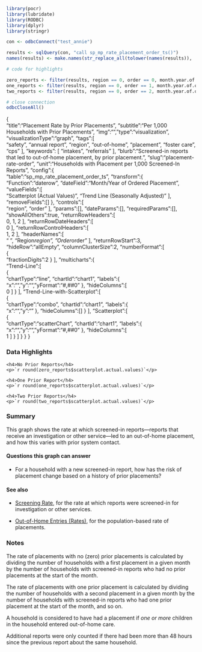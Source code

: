 ```r
library(pocr)
library(lubridate)
library(RODBC)
library(dplyr)
library(stringr)

con <- odbcConnect("test_annie")

results <- sqlQuery(con, "call sp_mp_rate_placement_order_ts()")
names(results) <- make.names(str_replace_all(tolower(names(results)), '\\(|\\)', ''))

# code for highlights

zero_reports <- filter(results, region == 0, order == 0, month.year.of.ordered.placement == max(month.year.of.ordered.placement))
one_reports <- filter(results, region == 0, order == 1, month.year.of.ordered.placement == max(month.year.of.ordered.placement))
two_reports <- filter(results, region == 0, order == 2, month.year.of.ordered.placement == max(month.year.of.ordered.placement))

# close connection
odbcCloseAll()

```
{  
   "title":"Placement Rate by Prior Placements",
   "subtitle":"Per 1,000 Households with Prior Placements",
   "img":"",
   "type":"visualization",
   "visualizationType":"graph",
   "tags":[  
      "safety",
      "annual report",
      "region",
      "out-of-home",
      "placement",
      "foster care",
      "cps"
   ],
   "keywords": [
      "intakes",
      "referrals"
   ],
   "blurb":"Screened-in reports that led to out-of-home placement, by prior placement.",
   "slug":"placement-rate-order",
   "unit":"Households with Placement per 1,000 Screened-In Reports",
   "config":{  
      "table":"sp_mp_rate_placement_order_ts",
      "transform":{  
         "Function":"daterow",
         "dateField":"Month/Year of Ordered Placement",
         "valueFields":[  
            "Scatterplot (Actual Values)",
            "Trend Line (Seasonally Adjusted)"
         ],
         "removeFields":[]
      },
      "controls":[  
         "region",
         "order"
      ],
      "params":[],
      "dateParams":[],
      "requiredParams":[],
      "showAllOthers":true,
      "returnRowHeaders":[  
         0,
         1,
         2
      ],
      "returnRowDateHeaders":[  
         0
      ],
      "returnRowControlHeaders":[  
         1,
         2
      ],
      "headerNames":[  
         "&nbsp;",
         "Region*region",
         "Order*order"
      ],
      "returnRowStart":3,
      "hideRow":"allEmpty",
      "columnClusterSize":2,
      "numberFormat":[  
         {  
            "fractionDigits":2
         }
      ],
      "multicharts":{  
         "Trend-Line":[  
            {  
               "chartType":"line",
               "chartId":"chart1",
               "labels":{  
                  "x":"",
                  "y":"",
                  "yFormat":"#,##0"
               },
               "hideColumns":[  
                  0
               ]
            }
         ],
         "Trend-Line-with-Scatterplot":[  
            {  
               "chartType":"combo",
               "chartId":"chart1",
               "labels":{  
                  "x":"",
                  "y":""
               },
               "hideColumns":[]
            }
         ],
         "Scatterplot":[  
            {  
               "chartType":"scatterChart",
               "chartId":"chart1",
               "labels":{  
                  "x":"",
                  "y":"",
                  "yFormat":"#,##0"
               },
               "hideColumns":[  
                  1
               ]
            }
         ]
      }
   }
}

### Data Highlights

<div class="stat">
    <h4>No Prior Reports</h4>
    <p>`r round(zero_reports$scatterplot.actual.values)`</p>
</div>

<div class="stat">
    <h4>One Prior Report</h4>
    <p>`r round(one_reports$scatterplot.actual.values)`</p>
</div>

<div class="stat">
    <h4>Two Prior Reports</h4>
    <p>`r round(two_reports$scatterplot.actual.values)`</p>
</div>

### Summary

This graph shows the rate at which screened-in reports---reports that receive an investigation or other service---led to an out-of-home placement, and how this varies with prior system contact.

#### Questions this graph can answer

- For a household with a new screened-in report, how has the risk of placement change based on a history of prior placements?

#### See also

- [Screening Rate](https://portal.cssat.org/visualizations/screening-rate), for the rate at which reports were screened-in for investigation or other services.

- [Out-of-Home Entries (Rates)](https://portal.cssat.org/visualizations/ooh-entry-rates), for the population-based rate of placements.

### Notes

The rate of placements with no (zero) prior placements is calculated by dividing the number of households with a first placement in a given month by the number of households with screened-in reports who had no prior placements at the start of the month.

The rate of placements with one prior placement is calculated by dividing the number of households with a second placement in a given month by the number of households with screened-in reports who had one prior placement at the start of the month, and so on.

A household is considered to have had a placement if *one or more* children in the household entered out-of-home care.

Additional reports were only counted if there had been more than 48 hours since the previous report about the same household.

